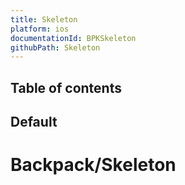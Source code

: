 ```yaml
---
title: Skeleton
platform: ios
documentationId: BPKSkeleton
githubPath: Skeleton
---
```





## Table of contents

## Default
 <IOSComponentScreenshots
  lightMode={screenshotDefault}
  darkMode={screenshotDefaultDm}
  altText="Default Skeleton" />

# Backpack/Skeleton
<Readme />
